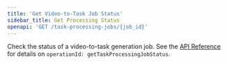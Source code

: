 ```yaml
---
title: 'Get Video-to-Task Job Status'
sidebar_title: Get Processing Status
openapi: 'GET /task-processing-jobs/{job_id}'
---
```


Check the status of a video-to-task generation job. See the [API Reference](/api-reference/introduction) for details on `operationId: getTaskProcessingJobStatus`.
